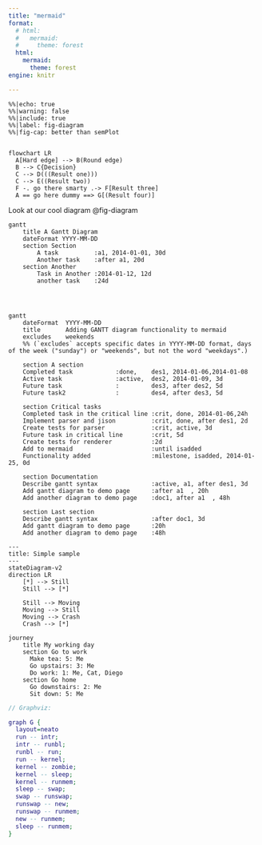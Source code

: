 ```yaml
---
title: "mermaid"
format: 
  # html: 
  #   mermaid: 
  #     theme: forest
  html:
    mermaid:
      theme: forest
engine: knitr

---
```


```mermaid
%%|echo: true
%%|warning: false
%%|include: true
%%|label: fig-diagram
%%|fig-cap: better than semPlot


flowchart LR
  A[Hard edge] --> B(Round edge)
  B --> C{Decision}
  C --> D(((Result one)))
  C --> E((Result two))
  F -. go there smarty .-> F[Result three]
  A == go here dummy ==> G[(Result four)]

```


Look at our cool diagram @fig-diagram


```mermaid


gantt
    title A Gantt Diagram
    dateFormat YYYY-MM-DD
    section Section
        A task          :a1, 2014-01-01, 30d
        Another task    :after a1, 20d
    section Another
        Task in Another :2014-01-12, 12d
        another task    :24d




```


```mermaid
gantt
    dateFormat  YYYY-MM-DD
    title       Adding GANTT diagram functionality to mermaid
    excludes    weekends
    %% (`excludes` accepts specific dates in YYYY-MM-DD format, days of the week ("sunday") or "weekends", but not the word "weekdays".)

    section A section
    Completed task            :done,    des1, 2014-01-06,2014-01-08
    Active task               :active,  des2, 2014-01-09, 3d
    Future task               :         des3, after des2, 5d
    Future task2              :         des4, after des3, 5d

    section Critical tasks
    Completed task in the critical line :crit, done, 2014-01-06,24h
    Implement parser and jison          :crit, done, after des1, 2d
    Create tests for parser             :crit, active, 3d
    Future task in critical line        :crit, 5d
    Create tests for renderer           :2d
    Add to mermaid                      :until isadded
    Functionality added                 :milestone, isadded, 2014-01-25, 0d

    section Documentation
    Describe gantt syntax               :active, a1, after des1, 3d
    Add gantt diagram to demo page      :after a1  , 20h
    Add another diagram to demo page    :doc1, after a1  , 48h

    section Last section
    Describe gantt syntax               :after doc1, 3d
    Add gantt diagram to demo page      :20h
    Add another diagram to demo page    :48h

```


```mermaid
---
title: Simple sample
---
stateDiagram-v2
direction LR
    [*] --> Still
    Still --> [*]

    Still --> Moving
    Moving --> Still
    Moving --> Crash
    Crash --> [*]

```


```mermaid
journey
    title My working day
    section Go to work
      Make tea: 5: Me
      Go upstairs: 3: Me
      Do work: 1: Me, Cat, Diego
    section Go home
      Go downstairs: 2: Me
      Sit down: 5: Me

```

```dot
// Graphviz:

graph G {
  layout=neato
  run -- intr;
  intr -- runbl;
  runbl -- run;
  run -- kernel;
  kernel -- zombie;
  kernel -- sleep;
  kernel -- runmem;
  sleep -- swap;
  swap -- runswap;
  runswap -- new;
  runswap -- runmem;
  new -- runmem;
  sleep -- runmem;
}
```


